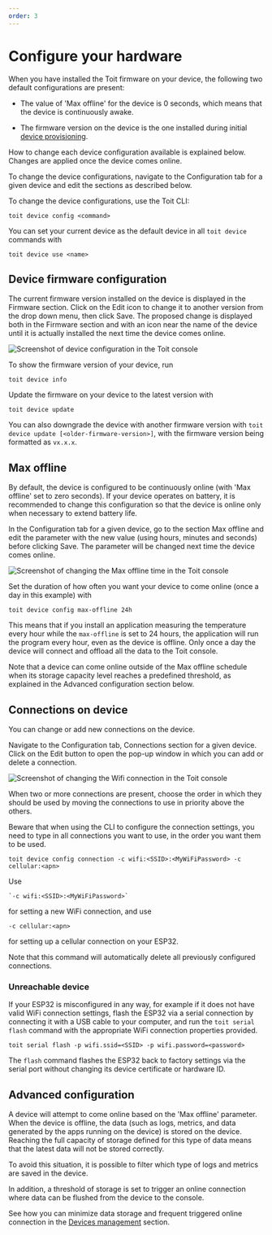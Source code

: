 ```yaml
---
order: 3
---
```



# Configure your hardware

When you have installed the Toit firmware on your device, the following two default configurations are present:

- The value of 'Max offline' for the device is 0 seconds, which means that the device is continuously awake.

- The firmware version on the device is the one installed during initial [device provisioning](../getstarted/provision.md).

How to change each device configuration available is explained below. Changes are applied once the device comes online.

<Tabs>
<Tab label="Console">

To change the device configurations, navigate to the Configuration tab for a given device and edit the sections as described below.

</Tab>

<Tab label="CLI">
To change the device configurations, use the Toit CLI:

```shell
toit device config <command>
```

You can set your current device as the default device in all `toit device` commands with

```shell
toit device use <name>
```

</Tab>
</Tabs>

## Device firmware configuration

<Tabs>
<Tab label="Console">

The current firmware version installed on the device is displayed in the Firmware section. Click on the Edit icon to change it to another version from the drop down menu, then click Save. 
The proposed change is displayed both in the Firmware section and with an icon near the name of the device until it is actually installed the next time the device comes online.

<img src={ConfigSdkDevice} alt="Screenshot of device configuration in the Toit console" />

</Tab>
<Tab label="CLI">

To show the firmware version of your device, run

```shell
toit device info
```

Update the firmware on your device to the latest version with

```shell
toit device update
```

You can also downgrade the device with another firmware version with `toit device update [<older-firmware-version>]`, with the firmware version being formatted as `vx.x.x`.

</Tab>
</Tabs>

## Max offline

By default, the device is configured to be continuously online (with 'Max offline' set to zero seconds). If your device operates on battery, it is recommended to change this configuration so that the device is online only when necessary to extend battery life.

<Tabs>
<Tab label="Console">

In the Configuration tab for a given device, go to the section Max offline and edit the parameter with the new value (using hours, minutes and seconds) before clicking Save. The parameter will be changed next time the device comes online.

<img src={MaxOfflineConfig} alt="Screenshot of changing the Max offline time in the Toit console" />

</Tab>
<Tab label="CLI">

Set the duration of how often you want your device to come online (once a day in this example) with

```shell
toit device config max-offline 24h
```

</Tab>
</Tabs>

This means that if you install an application measuring the temperature every hour while the `max-offline` is set to 24 hours, the application will run the program every hour, even as the device is offline. Only once a day the device will connect and offload all the data to the Toit console.

Note that a device can come online outside of the Max offline schedule when its storage capacity level reaches a predefined threshold, as explained in the Advanced configuration section below.

## Connections on device

You can change or add new connections on the device.

<Tabs>
<Tab label="Console">

Navigate to the Configuration tab, Connections section for a given device. Click on the Edit button to open the pop-up window in which you can add or delete a connection.

<img src={WifiNbiotConnections} alt="Screenshot of changing the Wifi connection in the Toit console" />

When two or more connections are present, choose the order in which they should be used by moving the connections to use in priority above the others.

</Tab>
<Tab label="CLI">

Beware that when using the CLI to configure the connection settings, you need to type in all connections you want to use, in the order you want them to be used.

```shell
toit device config connection -c wifi:<SSID>:<MyWiFiPassword> -c cellular:<apn>
```

Use

    `-c wifi:<SSID>:<MyWiFiPassword>`

for setting a new WiFi connection, and use

`-c cellular:<apn>`

for setting up a cellular connection on your ESP32.

Note that this command will automatically delete all previously configured connections.

</Tab>
</Tabs>

### Unreachable device

If your ESP32 is misconfigured in any way, for example if it does not have valid WiFi connection settings, flash the ESP32 via a serial connection by connecting it with a USB cable to your computer, and run the `toit serial flash` command with the appropriate WiFi connection properties provided.

```shell
toit serial flash -p wifi.ssid=<SSID> -p wifi.password=<password>
```

The `flash` command flashes the ESP32 back to factory settings via the serial port without changing its device certificate or hardware ID.

## Advanced configuration

A device will attempt to come online based on the 'Max offline' parameter.
When the device is offline, the data (such as logs, metrics, and data generated by the apps running on the device) is stored on the device.
Reaching the full capacity of storage defined for this type of data means that the latest data will not be stored correctly.

To avoid this situation, it is possible to filter which type of logs and metrics are saved in the device.

In addition, a threshold of storage is set to trigger an online connection where data can be flushed from the device to the console.

See how you can minimize data storage and frequent triggered online connection in the [Devices management](../console/deviceconsole.md) section.
